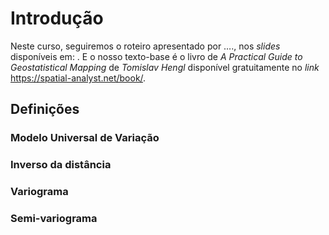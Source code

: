 # Introdução

Neste curso, seguiremos o roteiro apresentado por ...., nos *slides* disponíveis em: [](). E o nosso texto-base é o livro de *A Practical Guide to Geostatistical Mapping* de *Tomislav Hengl* disponível gratuitamente no *link* [https://spatial-analyst.net/book/](https://spatial-analyst.net/book/).

## Definições

### Modelo Universal de Variação {-}

\begin{equation}
  Z(\mathbf{s}) = Z^{*}(\mathbf{s}) + \varepsilon'(\mathbf{s}) + \varepsilon''
  (\#eq:modelo-universal)
\end{equation}

### Inverso da distância {-}

\begin{equation}
  \hat{z}(s_ 0) = \sum_{i=1}^{n} \lambda_i(s_0) \, z(s_ i)
  (\#eq:inv-dist)
\end{equation}


### Variograma {-}

### Semi-variograma {-}





